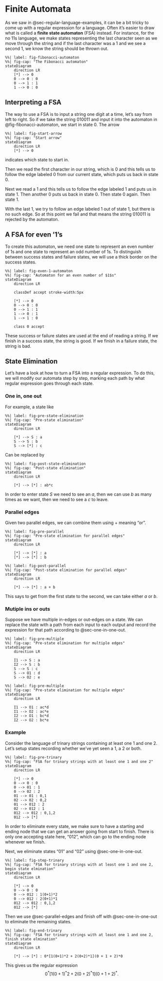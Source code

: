 # Finite Automata

As we saw in @sec-regular-language-examples, it can be a bit tricky to come up with a regular expression for a language. Often it's easier to draw what is called a **finite state automaton** (FSA) instead. For instance, for the no $11$s language, we make states representing the last character seen as we move through the string and if the last character was a $1$ and we see a second $1$, we know the string should be thrown out.
```mermaid
%%| label: fig-fibonacci-automaton
%%| fig-cap: "The Fibonacci automaton"
stateDiagram
    direction LR
    [*] --> 0
    0 --> 0 : 0
    0 --> 1 : 1
    1 --> 0 : 0
```

## Interpreting a FSA
The way to use a FSA is to input a string one digit at a time, let's say from left to right. So if we take the string $010011$ and input it into the automaton in @fig-fibonacci-automaton, we start in state $0$. The arrow

```mermaid
%%| label: fig-start-arrow
%%| fig-cap: "Start arrow"
stateDiagram
    direction LR
    [*] --> 0
```

indicates which state to start in.

Then we read the first character in our string, which is $0$ and this tells us to follow the edge labeled $0$ from our current state, which puts us back in state $0$.

Next we read a $1$ and this tells us to follow the edge labeled $1$ and puts us in state $1$. Then another $0$ puts us back in state $0$. Then state $0$ again. Then state $1$.

With the last $1$, we try to follow an edge labeled $1$ out of state $1$, but there is no such edge. So at this point we fail and that means the string $010011$ is rejected by the automaton.

## A FSA for even '1's

To create this automaton, we need one state to represent an even number of $1$s and one state to represent an odd number of $1$s. To distinguish between success states and failure states, we will use a thick border on the success states.

```mermaid
%%| label: fig-even-1-automaton
%%| fig-cap: "Automaton for an even number of $1$s"
stateDiagram
    direction LR

    classDef accept stroke-width:5px

    [*] --> 0
    0 --> 0 : 0
    0 --> 1 : 1
    1 --> 0 : 1
    1 --> 1 : 0

    class 0 accept
```

These success or failure states are used at the end of reading a string. If we finish in a success state, the string is good. If we finish in a failure state, the string is bad.

## State Elimination

Let's have a look at how to turn a FSA into a regular expression. To do this, we will modify our automata step by step, marking each path by what regular expression goes through each state.

### One in, one out {#sec-one-in-one-out}
For example, a state like
```mermaid
%%| label: fig-pre-state-elimination
%%| fig-cap: "Pre-state elimination"
stateDiagram
    direction LR

    [*] --> S : a
    S --> S : b
    S --> [*] : c
```

Can be replaced by

```mermaid
%%| label: fig-post-state-elimination
%%| fig-cap: "Post-state elimination"
stateDiagram
    direction LR

    [*] --> [*] : ab*c
```

In order to enter state $S$ we need to see an $a$, then we can use $b$ as many times as we want, then we need to see a $c$ to leave.

### Parallel edges {#sec-parallel-edges}

Given two parallel edges, we can combine them using $+$ meaning "or".

```mermaid
%%| label: fig-pre-parallel
%%| fig-cap: "Pre-state elimination for parallel edges"
stateDiagram
    direction LR

    [*] --> [*] : a
    [*] --> [*] : b
```

```mermaid
%%| label: fig-post-parallel
%%| fig-cap: "Post-state elimination for parallel edges"
stateDiagram
    direction LR

    [*] --> [*] : a + b
```

This says to get from the first state to the second, we can take either $a$ or $b$.

### Mutiple ins or outs
Suppose we have multiple in-edges or out-edges on a state. We can replace the state with a path from each input to each output and record the expression for that path according to @sec-one-in-one-out.

```mermaid
%%| label: fig-pre-multiple
%%| fig-cap: "Pre-state elimination for multiple edges"
stateDiagram
    direction LR

    I1 --> S : a
    I2 --> S : b
    S --> S : c
    S --> O1 : d
    S --> O2 : e
```

```mermaid
%%| label: fig-pre-multiple
%%| fig-cap: "Pre-state elimination for multiple edges"
stateDiagram
    direction LR

    I1 --> O1 : ac*d
    I1 --> O2 : ac*e
    I2 --> O1 : bc*d
    I2 --> O2 : bc*e
```

### Example

Consider the language of trinary strings containing at least one $1$ and one $2$. Let's setup states recording whether we've yet seen a $1$, a $2$ or both.

```mermaid
%%| label: fig-pre-trinary
%%| fig-cap: "FSA for trinary strings with at least one 1 and one 2"
stateDiagram
    direction LR

    [*] --> 0
    0 --> 0 : 0
    0 --> 01 : 1
    0 --> 02 : 2
    01 --> 01 : 0,1
    02 --> 02 : 0,2
    01 --> 012 : 2
    02 --> 012 : 1
    012 --> 012 : 0,1,2
    012 --> [*]
```

In order to eliminate every state, we make sure to have a starting and ending node that we can get an answer going from start to finish. There is only one accepting state here, "012", which can go to the ending node whenever we finish.

Next, we eliminate states "01" and "02" using @sec-one-in-one-out.
```mermaid
%%| label: fig-step-trinary
%%| fig-cap: "FSA for trinary strings with at least one 1 and one 2, begin state elmination"
stateDiagram
    direction LR

    [*] --> 0
    0 --> 0 : 0
    0 --> 012 : 1(0+1)*2
    0 --> 012 : 2(0+1)*1
    012 --> 012 : 0,1,2
    012 --> [*]
```

Then we use @sec-parallel-edges and finish off with @sec-one-in-one-out to eliminate the remaining states.

```mermaid
%%| label: fig-end-trinary
%%| fig-cap: "FSA for trinary strings with at least one 1 and one 2, finish state elmination"
stateDiagram
    direction LR

    [*] --> [*] : 0*[1(0+1)*2 + 2(0+2)*1](0 + 1 + 2)*0
```

This gives us the regular expression
$$
0^*[1(0+1)^*2 + 2(0+2)^*1](0+1+2)^*.
$$
